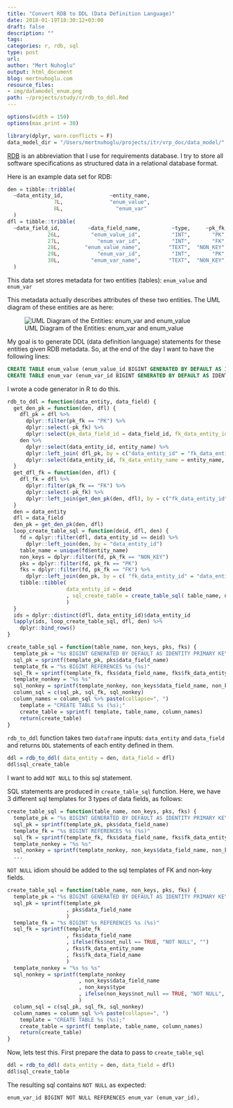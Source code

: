 ```yaml
---
title: "Convert RDB to DDL (Data Definition Language)"
date: 2018-01-19T18:30:12+03:00 
draft: false
description: ""
tags:
categories: r, rdb, sql
type: post
url:
author: "Mert Nuhoglu"
output: html_document
blog: mertnuhoglu.com
resource_files:
- img/datamodel_enum.png
path: ~/projects/study/r/rdb_to_ddl.Rmd
---
```


<style>
  .main-container {
    max-width: 1600px !important;
  }
</style>

``` r
options(width = 150)
options(max.print = 30)
``` 

```r
library(dplyr, warn.conflicts = F)
data_model_dir = "/Users/mertnuhoglu/projects/itr/vrp_doc/data_model/"
```

[RDB](/tech/what_is_rdb/) is an abbreviation that I use for requirements database. I try to store all software specifications as structured data in a relational database format.

Here is an example data set for RDB:

``` r
den = tibble::tribble(
  ~data_entity_id,               ~entity_name,
               7L,               "enum_value",
               8L,                 "enum_var"
  )
dfl = tibble::tribble(
  ~data_field_id,         ~data_field_name,          ~type,     ~pk_fk, ~not_null, ~data_entity_id, ~fk_data_entity_id,     ~enum_var_name,
             26L,          "enum_value_id",          "INT",       "PK",     FALSE,              7L,                 NA,                 NA,
             27L,            "enum_var_id",          "INT",       "FK",      TRUE,              7L,                 8L,                 NA,
             28L,        "enum_value_name",         "TEXT",  "NON_KEY",     FALSE,              7L,                 NA,                 NA,
             29L,            "enum_var_id",          "INT",       "PK",     FALSE,              8L,                 NA,                 NA,
             30L,          "enum_var_name",         "TEXT",  "NON_KEY",     FALSE,              8L,                 NA,                 NA
  )
```

This data set stores metadata for two entities (tables): `enum_value` and `enum_var` 

This metadata actually describes attributes of these two entities. The UML diagram of these entities are as here:

![UML Diagram of the Entities: enum_var and enum_value](data/datamodel_enum.png)

My goal is to generate DDL (data definition language) statements for these entities given RDB metadata. So, at the end of the day I want to have the following lines:

``` sql
CREATE TABLE enum_value (enum_value_id BIGINT GENERATED BY DEFAULT AS IDENTITY PRIMARY KEY, enum_var_id BIGINT NOT NULL REFERENCES enum_var (enum_var_id), enum_value_name TEXT );
CREATE TABLE enum_var (enum_var_id BIGINT GENERATED BY DEFAULT AS IDENTITY PRIMARY KEY, enum_var_name TEXT );
``` 

I wrote a code generator in R to do this.

``` r
rdb_to_ddl = function(data_entity, data_field) {
  get_den_pk = function(den, dfl) {
    dfl_pk = dfl %>%
      dplyr::filter(pk_fk == "PK") %>%
      dplyr::select(-pk_fk) %>%
      dplyr::select(pk_data_field_id = data_field_id, fk_data_entity_id = data_entity_id, pk_data_field_name = data_field_name)
    den %>%
      dplyr::select(data_entity_id, entity_name) %>%
      dplyr::left_join( dfl_pk, by = c("data_entity_id" = "fk_data_entity_id")) %>%
      dplyr::select(data_entity_id, fk_data_entity_name = entity_name, fk_data_field_name = pk_data_field_name) 
  }
  get_dfl_fk = function(den, dfl) {
    dfl_fk = dfl %>%
      dplyr::filter(pk_fk == "FK") %>%
      dplyr::select(-pk_fk) %>%
      dplyr::left_join(get_den_pk(den, dfl), by = c("fk_data_entity_id" = "data_entity_id"))
  }
  den = data_entity 
  dfl = data_field 
  den_pk = get_den_pk(den, dfl)
  loop_create_table_sql = function(deid, dfl, den) {
    fd = dplyr::filter(dfl, data_entity_id == deid) %>%
      dplyr::left_join(den, by = "data_entity_id")
    table_name = unique(fd$entity_name)
    non_keys = dplyr::filter(fd, pk_fk == "NON_KEY")
    pks = dplyr::filter(fd, pk_fk == "PK")
    fks = dplyr::filter(fd, pk_fk == "FK") %>%
      dplyr::left_join(den_pk, by = c( "fk_data_entity_id" = "data_entity_id" ))
    tibble::tibble( 
                   data_entity_id = deid 
                   , sql_create_table = create_table_sql( table_name, non_keys, pks, fks )
                   )
  }
  ids = dplyr::distinct(dfl, data_entity_id)$data_entity_id
  lapply(ids, loop_create_table_sql, dfl, den) %>%
    dplyr::bind_rows()
}

create_table_sql = function(table_name, non_keys, pks, fks) {
  template_pk = "%s BIGINT GENERATED BY DEFAULT AS IDENTITY PRIMARY KEY"
  sql_pk = sprintf(template_pk, pks$data_field_name)
  template_fk = "%s BIGINT REFERENCES %s (%s)"
  sql_fk = sprintf(template_fk, fks$data_field_name, fks$fk_data_entity_name, fks$fk_data_field_name)
  template_nonkey = "%s %s"
  sql_nonkey = sprintf(template_nonkey, non_keys$data_field_name, non_keys$type)
  column_sql = c(sql_pk, sql_fk, sql_nonkey)
  column_names = column_sql %>% paste(collapse=", ")
	template = "CREATE TABLE %s (%s);"
	create_table = sprintf( template, table_name, column_names)
	return(create_table)
}
``` 

`rdb_to_ddl` function takes two `dataframe` inputs: `data_entity` and `data_field` and returns `DDL` statements of each entity defined in them.

``` r
ddl = rdb_to_ddl( data_entity = den, data_field = dfl)
ddl$sql_create_table
``` 

I want to add `NOT NULL` to this sql statement.

SQL statements are produced in `create_table_sql` function. Here, we have 3 different sql templates for 3 types of data fields, as follows:

``` r
create_table_sql = function(table_name, non_keys, pks, fks) {
  template_pk = "%s BIGINT GENERATED BY DEFAULT AS IDENTITY PRIMARY KEY"
  sql_pk = sprintf(template_pk, pks$data_field_name)
  template_fk = "%s BIGINT REFERENCES %s (%s)"
  sql_fk = sprintf(template_fk, fks$data_field_name, fks$fk_data_entity_name, fks$fk_data_field_name)
  template_nonkey = "%s %s"
  sql_nonkey = sprintf(template_nonkey, non_keys$data_field_name, non_keys$type)
  ...
``` 

`NOT NULL` idiom should be added to the sql templates of FK and non-key fields. 

``` r
create_table_sql = function(table_name, non_keys, pks, fks) {
  template_pk = "%s BIGINT GENERATED BY DEFAULT AS IDENTITY PRIMARY KEY"
  sql_pk = sprintf(template_pk
                   , pks$data_field_name
                   )
  template_fk = "%s BIGINT %s REFERENCES %s (%s)"
  sql_fk = sprintf(template_fk
                   , fks$data_field_name
                   , ifelse(fks$not_null == TRUE, "NOT NULL", "")
                   , fks$fk_data_entity_name
                   , fks$fk_data_field_name
                   )
  template_nonkey = "%s %s %s"
  sql_nonkey = sprintf(template_nonkey
                       , non_keys$data_field_name
                       , non_keys$type
                       , ifelse(non_keys$not_null == TRUE, "NOT NULL", "")
                       )
  column_sql = c(sql_pk, sql_fk, sql_nonkey)
  column_names = column_sql %>% paste(collapse=", ")
	template = "CREATE TABLE %s (%s);"
	create_table = sprintf( template, table_name, column_names)
	return(create_table)
}
```

Now, lets test this. First prepare the data to pass to `create_table_sql`

``` r
ddl = rdb_to_ddl( data_entity = den, data_field = dfl)
ddl$sql_create_table
``` 

The resulting sql contains `NOT NULL` as expected:

    enum_var_id BIGINT NOT NULL REFERENCES enum_var (enum_var_id),

